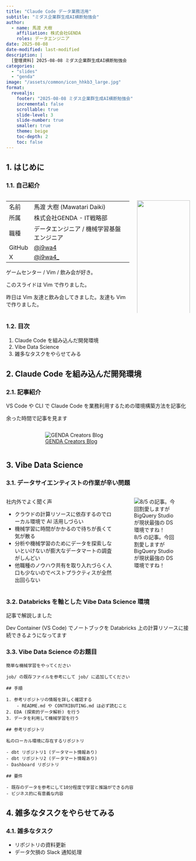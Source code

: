 ```yaml
---
title: "Claude Code データ業務活用"
subtitle: "ミダス企業群生成AI横断勉強会"
author:
  - name: 馬渡 大樹
    affiliation: 株式会社GENDA
    roles: データエンジニア
date: 2025-08-08
date-modified: last-modified
description: |
  [登壇資料] 2025-08-08 ミダス企業群生成AI横断勉強会
categories:
  - "slides"
  - "genda"
image: "/assets/common/icon_hhkb3_large.jpg"
format:
  revealjs:
    footer: "2025-08-08 ミダス企業群生成AI横断勉強会"
    incremental: false
    scrollable: true
    slide-level: 3
    slide-number: true
    smaller: true
    theme: beige
    toc-depth: 2
    toc: false
---
```


## 1. はじめに

### 1.1. 自己紹介

:::: {.columns}

::: {.column width="70%"}

|        |                                           |
| ---    | ---                                       |
| 名前   | 馬渡 大樹 (Mawatari Daiki)                |
| 所属   | 株式会社GENDA - IT戦略部                  |
| 職種   | データエンジニア / 機械学習基盤エンジニア |
| GitHub | [@i9wa4](https://github.com/i9wa4)        |
| X      | [@i9wa4_](https://x.com/i9wa4_)           |

ゲームセンター / Vim / 飲み会が好き。

このスライドは Vim で作りました。

昨日は Vim 友達と飲み会してきました。友達も Vim で作りました。
:::

::: {.column width="30%"}
![](/assets/2025-05-22-midas-cursor-tips/IMG20240922183711-trimmed.jpg){fig-align="left" width="100%"}
:::

::::

### 1.2. 目次

1. Claude Code を組み込んだ開発環境
1. Vibe Data Science
1. 雑多なタスクをやらせてみる

## 2. Claude Code を組み込んだ開発環境

### 2.1. 記事紹介

VS Code や CLI で Claude Code を業務利用するための環境構築方法を記事化

余った時間で記事を見ます

:::: {.columns}

::: {.column width="10%"}
:::

::: {.column width="80%"}
![[GENDA Creators Blog](https://blog.genda.jp/creators/)](/assets/2025-08-08-midas-ai/articles.png){fig-align="left"}
:::

::: {.column width="10%"}
:::

::::

## 3. Vibe Data Science

### 3.1. データサイエンティストの作業が辛い問題

:::: {.columns}

::: {.column width="60%"}
社内外でよく聞く声

- クラウドの計算リソースに依存するのでローカル環境で AI 活用しづらい
- 機械学習に時間がかかるので待ちが長くて気が散る
- 分析や機械学習のためにデータを探索しないといけないが膨大なデータマートの調査がしんどい
- 他職種のノウハウ共有を取り入れづらく人口も少ないのでベストプラクティスが全然出回らない
:::

::: {.column width="40%"}
![8/5 の記事。今回割愛しますが BigQuery Studio が現状最強の DS 環境ですね！](/assets/2025-08-08-midas-ai/vibe-data-science-bq.jpeg){fig-align="left"}
:::

::::

### 3.2. Databricks を軸とした Vibe Data Science 環境

記事で解説しました

Dev Container (VS Code) でノートブックを Databricks 上の計算リソースに接続できるようになってます

### 3.3. Vibe Data Science のお題目

```
簡単な機械学習をやってください

job/ の既存ファイルを参考にして job/ に追加してください

## 手順

1. 参考リポジトリの情報を詳しく確認する
    - README.md や CONTRIBUTING.md は必ず読むこと
2. EDA (探索的データ解析) を行う
3. データを利用して機械学習を行う
```

```
## 参考リポジトリ

私のローカル環境に存在するリポジトリ

- dbt リポジトリ1 (データマート情報あり)
- dbt リポジトリ2 (データマート情報あり)
- Dashboard リポジトリ

## 要件

- 既存のデータを参考にして10分程度で学習と推論ができる内容
- ビジネス的に有意義な内容
```

## 4. 雑多なタスクをやらせてみる

### 4.1. 雑多なタスク

- リポジトリの資料更新
- データ欠損の Slack 通知処理
